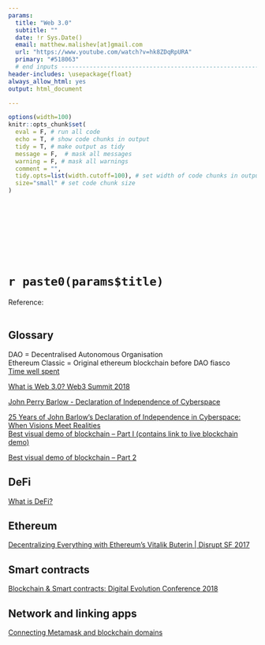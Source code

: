 ```yaml
---
params:
  title: "Web 3.0"                
  subtitle: ""
  date: !r Sys.Date()
  email: matthew.malishev[at]gmail.com
  url: "https://www.youtube.com/watch?v=hk8ZDqRpURA"  
  primary: "#518063"  
  # end inputs ---------------------------------------------------------------
header-includes: \usepackage{float}
always_allow_html: yes
output: html_document

---
```


```r
options(width=100)
knitr::opts_chunk$set(
  eval = F, # run all code
  echo = T, # show code chunks in output 
  tidy = T, # make output as tidy
  message = F,  # mask all messages
  warning = F, # mask all warnings 
  comment = "",
  tidy.opts=list(width.cutoff=100), # set width of code chunks in output
  size="small" # set code chunk size
)
```

<!-- end yaml  -------------------------------------------------- -->

\  

\  

\  

\  


# `r paste0(params$title)`        
Reference: [](`r params$url`)      
\  

<!-- ____________________________________________________________________________ -->
<!-- start body -->  

## Glossary  
DAO = Decentralised Autonomous Organisation  
Ethereum Classic = Original ethereum blockchain before DAO fiasco     
[Time well spent]()      

[What is Web 3.0? Web3 Summit 2018](https://www.youtube.com/watch?v=l44z35vabvA)      

[John Perry Barlow - Declaration of Independence of Cyberspace](https://www.eff.org/cyberspace-independence)    

[25 Years of John Barlow’s Declaration of Independence in Cyberspace: When Visions Meet Realities](https://circleid.com/posts/20210206-25-years-of-john-barlows-declaration-of-independence-in-cyberspace/)      
[Best visual demo of blockchain -- Part I (contains link to live blockchain demo)](https://www.youtube.com/watch?v=_160oMzblY8)  

[Best visual demo of blockchain -- Part 2](https://www.youtube.com/watch?v=xIDL_akeras)  

## DeFi

[What is DeFi?](https://www.youtube.com/watch?v=17QRFlml4pA)  

## Ethereum  

[Decentralizing Everything with Ethereum's Vitalik Buterin | Disrupt SF 2017](https://www.youtube.com/watch?v=WSN5BaCzsbo)    

## Smart contracts  
[Blockchain & Smart contracts: Digital Evolution Conference 2018](https://www.youtube.com/watch?v=HNCwbKAY7AM)    

## Network and linking apps  
[Connecting Metamask and blockchain domains](https://www.youtube.com/watch?v=nGn_9T-t260&t=212s)  
